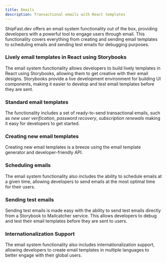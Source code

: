 ```yaml
---
title: Emails
description: Transactional emails with React templates
---
```


ShipFast.dev offers an email system functionality out of the box, providing developers with a powerful tool to
engage users through email. This functionality covers everything from creating and sending email templates to scheduling
emails and sending test emails for debugging purposes.

### Lively email templates in React using Storybooks

The email system functionality allows developers to build lively templates in React using Storybooks, allowing them to
get creative with their email designs. Storybooks provide a live development environment for building UI components,
making it easier to develop and test email templates before they are sent.

### Standard email templates

The functionality includes a set of ready-to-send transactional emails, such as *new user verification*, *password
recovery*, *subscription renewals* making it easy for developers to get started.

### Creating new email templates

Creating new email templates is a breeze using the email template generator and developer-friendly API.

### Scheduling emails

The email system functionality also includes the ability to schedule emails at a given time, allowing developers to send
emails at the most optimal time for their users.

### Sending test emails

Sending test emails is made easy with the ability to send test emails directly from a Storybook to Mailcatcher service.
This allows developers to debug and test their email templates before they are sent to users.

### Internationalization Support

The email system functionality also includes internationalization support, allowing developers to create email templates
in multiple languages to better engage with their global users.
